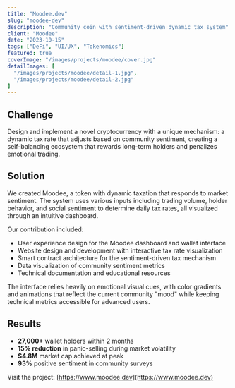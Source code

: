```yaml
---
title: "Moodee.dev"
slug: "moodee-dev"
description: "Community coin with sentiment-driven dynamic tax system"
client: "Moodee"
date: "2023-10-15"
tags: ["DeFi", "UI/UX", "Tokenomics"]
featured: true
coverImage: "/images/projects/moodee/cover.jpg"
detailImages: [
  "/images/projects/moodee/detail-1.jpg",
  "/images/projects/moodee/detail-2.jpg"
]
---
```


## Challenge

Design and implement a novel cryptocurrency with a unique mechanism: a dynamic tax rate that adjusts based on community sentiment, creating a self-balancing ecosystem that rewards long-term holders and penalizes emotional trading.

## Solution

We created Moodee, a token with dynamic taxation that responds to market sentiment. The system uses various inputs including trading volume, holder behavior, and social sentiment to determine daily tax rates, all visualized through an intuitive dashboard.

Our contribution included:
- User experience design for the Moodee dashboard and wallet interface
- Website design and development with interactive tax rate visualization
- Smart contract architecture for the sentiment-driven tax mechanism
- Data visualization of community sentiment metrics
- Technical documentation and educational resources

The interface relies heavily on emotional visual cues, with color gradients and animations that reflect the current community "mood" while keeping technical metrics accessible for advanced users.

## Results

- **27,000+** wallet holders within 2 months
- **15% reduction** in panic-selling during market volatility
- **$4.8M** market cap achieved at peak
- **93%** positive sentiment in community surveys

Visit the project: [https://www.moodee.dev](https://www.moodee.dev) 